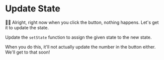 # Update State

👨‍💼 Alright, right now when you click the button, nothing happens. Let's get it
to update the state.

Update the `setState` function to assign the given state to the new state.

<callout-warning>
	When you do this, it'll not actually update the number in the button either.
	We'll get to that soon!
</callout-warning>
